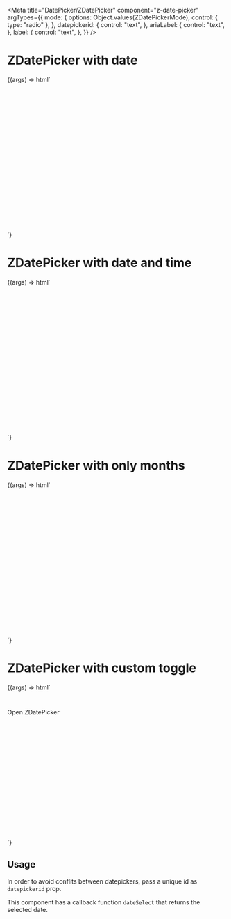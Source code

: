 


<Meta
  title="DatePicker/ZDatePicker"
  component="z-date-picker"
  argTypes={{
    mode: {
      options: Object.values(ZDatePickerMode),
      control: { type: "radio" },
    },
    datepickerid: {
      control: "text",
    },
    ariaLabel: {
      control: "text",
    },
    label: {
      control: "text",
    },
  }}
/>

# ZDatePicker with date

<Canvas>
  <Story
    name="ZDatePicker with date"
    args={{
      mode: "date",
      datepickerid: "picker-01",
      label: "ZDatePicker with date",
      ariaLabel: "date-picker",
    }}
    height="180px"
  >
    {(args) => html`
      <div style="height:300px; padding-top:40px">
        <z-date-picker
          mode=${args.mode}
          datepickerid=${args.datepickerid}
          id=${args.datepickerid}
          ariaLabel=${args.ariaLabel}
          label=${args.label}
        ></z-date-picker>
      </div>
      <script>
        const picker1 = document.getElementById("${args.datepickerid}");
        picker1.addEventListener("dateSelect", (e) => alert(e.detail));
      </script>
    `}
  </Story>
</Canvas>

# ZDatePicker with date and time

<Canvas>
  <Story
    name="ZDatePicker with date and time"
    args={{
      mode: "date-time",
      datepickerid: "picker-02",
      label: "ZDatePicker with date and time",
      ariaLabel: "date-picker",
    }}
  >
    {(args) => html`
      <div style="height:300px; padding-top:40px">
        <z-date-picker
          mode=${args.mode}
          datepickerid=${args.datepickerid}
          id=${args.datepickerid}
          ariaLabel=${args.ariaLabel}
          label=${args.label}
        ></z-date-picker>
      </div>
      <script>
        const picker2 = document.getElementById("${args.datepickerid}");
        picker2.addEventListener("dateSelect", (e) => alert(e.detail));
      </script>
    `}
  </Story>
</Canvas>

# ZDatePicker with only months

<Canvas>
  <Story
    name="ZDatePicker with only months"
    args={{
      mode: "months",
      datepickerid: "picker-03",
      label: "ZDatePicker with only months",
      ariaLabel: "date-picker",
    }}
  >
    {(args) => html`
      <div style="height:300px; padding-top:40px">
        <z-date-picker
          mode=${args.mode}
          datepickerid=${args.datepickerid}
          id=${args.datepickerid}
          ariaLabel=${args.ariaLabel}
          label=${args.label}
        ></z-date-picker>
      </div>
      <script>
        const picker3 = document.getElementById("${args.datepickerid}");
        picker3.addEventListener("dateSelect", (e) => alert(e.detail));
      </script>
    `}
  </Story>
</Canvas>

# ZDatePicker with custom toggle

<Canvas>
  <Story
    name="ZDatePicker with custom toggle"
    args={{
      mode: "date",
      datepickerid: "picker-04",
      label: "date picker",
      ariaLabel: "date-picker",
    }}
  >
    {(args) => html`
      <div style="height:300px; padding-top:40px">
        <z-date-picker
          mode=${args.mode}
          datepickerid=${args.datepickerid}
          id=${args.datepickerid}
          ariaLabel=${args.ariaLabel}
          label=${args.label}
          ><z-button-deprecated slot="toggle"
            >Open ZDatePicker</z-button-deprecated
          ></z-date-picker
        >
      </div>
      <script>
        const picker4 = document.getElementById("${args.datepickerid}");
        picker4.addEventListener("dateSelect", (e) => alert(e.detail));
      </script>
    `}
  </Story>
</Canvas>

<ArgsTable of="z-date-picker" />

## Usage

In order to avoid conflits between datepickers, pass a unique id as `datepickerid` prop.

This component has a callback function `dateSelect` that returns the selected date.
